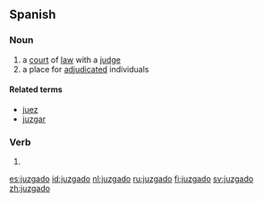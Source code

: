 ==Spanish==

===Noun===
{{es-noun-m}}

# a [[court]] of [[law]] with a [[judge]]
# a place for [[adjudicated]] individuals

====Related terms====
* [[juez]]
* [[juzgar]]

===Verb===
{{es-pp|juzgad|juzgar}}

# {{es-verb form of|ending=ar|mood=participle|[[juzgar]]}}

[[es:juzgado]]
[[id:juzgado]]
[[nl:juzgado]]
[[ru:juzgado]]
[[fi:juzgado]]
[[sv:juzgado]]
[[zh:juzgado]]